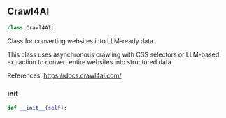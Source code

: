 <a id="camel.loaders.crawl4ai_reader"></a>

<a id="camel.loaders.crawl4ai_reader.Crawl4AI"></a>

## Crawl4AI

```python
class Crawl4AI:
```

Class for converting websites into LLM-ready data.

This class uses asynchronous crawling with CSS selectors or LLM-based
extraction to convert entire websites into structured data.

References:
https://docs.crawl4ai.com/

<a id="camel.loaders.crawl4ai_reader.Crawl4AI.__init__"></a>

### __init__

```python
def __init__(self):
```
